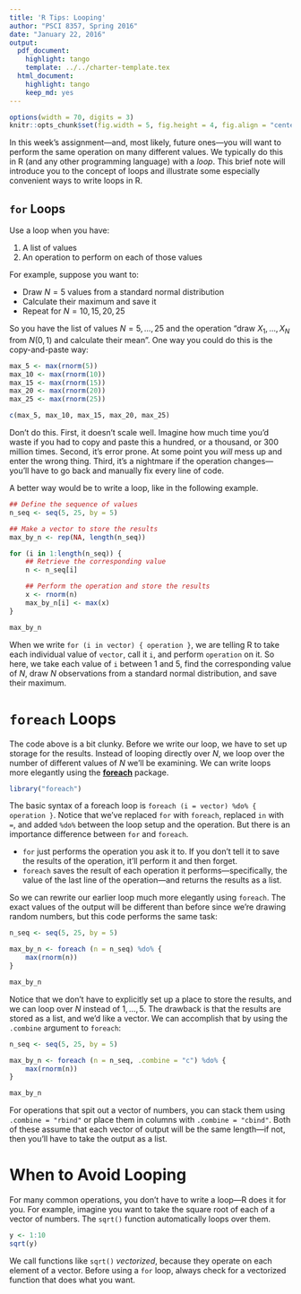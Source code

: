 ```yaml
---
title: 'R Tips: Looping'
author: "PSCI 8357, Spring 2016"
date: "January 22, 2016"
output:
  pdf_document:
    highlight: tango
    template: ../../charter-template.tex
  html_document:
    highlight: tango
    keep_md: yes
---
```


```r
options(width = 70, digits = 3)
knitr::opts_chunk$set(fig.width = 5, fig.height = 4, fig.align = "center")
```

In this week's assignment---and, most likely, future ones---you will want to perform the same operation on many different values.  We typically do this in R (and any other programming language) with a *loop*.  This brief note will introduce you to the concept of loops and illustrate some especially convenient ways to write loops in R.


## `for` Loops

Use a loop when you have:

1. A list of values
2. An operation to perform on each of those values

For example, suppose you want to:

* Draw $N = 5$ values from a standard normal distribution
* Calculate their maximum and save it
* Repeat for $N = 10, 15, 20, 25$

So you have the list of values $N = 5, \ldots, 25$ and the operation "draw $X_1, \ldots, X_N$ from $N(0, 1)$ and calculate their mean".  One way you could do this is the copy-and-paste way:

```r
max_5 <- max(rnorm(5))
max_10 <- max(rnorm(10))
max_15 <- max(rnorm(15))
max_20 <- max(rnorm(20))
max_25 <- max(rnorm(25))

c(max_5, max_10, max_15, max_20, max_25)
```

Don't do this.  First, it doesn't scale well.  Imagine how much time you'd waste if you had to copy and paste this a hundred, or a thousand, or 300 million times.  Second, it's error prone.  At some point you *will* mess up and enter the wrong thing.  Third, it's a nightmare if the operation changes---you'll have to go back and manually fix every line of code.

A better way would be to write a loop, like in the following example.

```r
## Define the sequence of values
n_seq <- seq(5, 25, by = 5)

## Make a vector to store the results
max_by_n <- rep(NA, length(n_seq))

for (i in 1:length(n_seq)) {
    ## Retrieve the corresponding value
    n <- n_seq[i]

    ## Perform the operation and store the results
    x <- rnorm(n)
    max_by_n[i] <- max(x)
}

max_by_n
```

When we write `for (i in vector) { operation }`, we are telling R to take each individual value of `vector`, call it `i`, and perform `operation` on it.  So here, we take each value of `i` between 1 and 5, find the corresponding value of $N$, draw $N$ observations from a standard normal distribution, and save their maximum.


# `foreach` Loops

The code above is a bit clunky.  Before we write our loop, we have to set up storage for the results.  Instead of looping directly over $N$, we loop over the number of different values of $N$ we'll be examining.  We can write loops more elegantly using the [**foreach**](https://cran.r-project.org/web/packages/foreach/index.html) package.

```r
library("foreach")
```

The basic syntax of a foreach loop is `foreach (i = vector) %do% { operation }`.  Notice that we've replaced `for` with `foreach`, replaced `in` with `=`, and added `%do%` between the loop setup and the operation.  But there is an importance difference between `for` and `foreach`.

* `for` just performs the operation you ask it to.  If you don't tell it to save the results of the operation, it'll perform it and then forget.
* `foreach` saves the result of each operation it performs---specifically, the value of the last line of the operation---and returns the results as a list.

So we can rewrite our earlier loop much more elegantly using `foreach`.  The exact values of the output will be different than before since we're drawing random numbers, but this code performs the same task:

```r
n_seq <- seq(5, 25, by = 5)

max_by_n <- foreach (n = n_seq) %do% {
    max(rnorm(n))
}

max_by_n
```

Notice that we don't have to explicitly set up a place to store the results, and we can loop over $N$ instead of $1, \ldots, 5$.  The drawback is that the results are stored as a list, and we'd like a vector.  We can accomplish that by using the `.combine` argument to `foreach`:

```r
n_seq <- seq(5, 25, by = 5)

max_by_n <- foreach (n = n_seq, .combine = "c") %do% {
    max(rnorm(n))
}

max_by_n
```

For operations that spit out a vector of numbers, you can stack them using `.combine = "rbind"` or place them in columns with `.combine = "cbind"`.  Both of these assume that each vector of output will be the same length---if not, then you'll have to take the output as a list.


# When to Avoid Looping

For many common operations, you don't have to write a loop---R does it for you.  For example, imagine you want to take the square root of each of a vector of numbers.  The `sqrt()` function automatically loops over them.

```r
y <- 1:10
sqrt(y)
```

We call functions like `sqrt()` *vectorized*, because they operate on each element of a vector.  Before using a `for` loop, always check for a vectorized function that does what you want.
